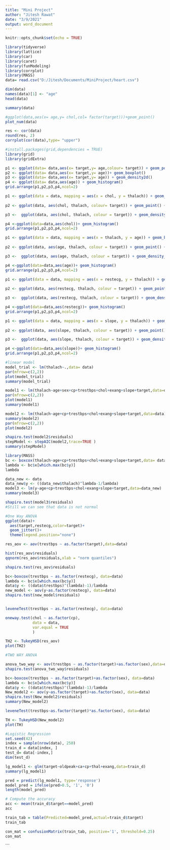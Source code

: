 ---
title: "Mini Project"
author: "Jitesh Rawat"
date: "3/9/2021"
output: word_document
---

```{r setup, include=FALSE}
knitr::opts_chunk$set(echo = TRUE)
```

```{r}
library(tidyverse)
library(lattice)
library(car)
library(caret)
library(funModeling)
library(corrplot)
library(MASS)
data= read.csv("D:/Jitesh/Documents/MiniProject/heart.csv")
```

```{r}
dim(data)
names(data)[1] <- "age"
head(data)
```

```{r}
summary(data)
```
```{r}
#ggplot(data,aes(x= age,y= chol,col= factor(target)))+geom_point()
plot_num(data)
```
```{r}
res <- cor(data)
round(res, 2)
corrplot(cor(data),type= "upper")
```

```{r}
#install.packages(grid,dependencies = TRUE)
library(grid)
library(gridExtra)
```

```{r}
p1 <- ggplot(data= data,aes(x= target,y= age,colour= target)) + geom_point()
p2 <- ggplot(data= data,aes(x= target,y= age))+ geom_boxplot()
p3 <- ggplot(data= data,aes(x= target,y= age)) + geom_density2d()
p4 <- ggplot(data= data,aes(age)) + geom_histogram()
grid.arrange(p1,p2,p3,p4,ncol=2)
```
```{r}
p1 <- ggplot(data = data, mapping = aes(x = chol, y = thalach)) + geom_boxplot()
   
p2 <- ggplot(data, aes(chol, thalach, colour= target)) + geom_point() + geom_smooth(method= lm)

p3 <-  ggplot(data, aes(chol, thalach, colour = target)) + geom_density_2d()

p4 <-ggplot(data=data,aes(chol))+ geom_histogram()
grid.arrange(p1,p2,p3,p4,ncol=2)
```


```{r}
p1 <- ggplot(data = data, mapping = aes(x = thalach, y = age)) + geom_boxplot()
   
p2 <- ggplot(data, aes(age, thalach, colour = target)) + geom_point() + geom_smooth(method= lm)

p3 <-  ggplot(data, aes(age, thalach, colour = target)) + geom_density_2d_filled()

p4 <-ggplot(data=data,aes(age))+ geom_histogram()
grid.arrange(p1,p2,p3,p4,ncol=2)
```


```{r}
p1 <- ggplot(data = data, mapping = aes(x = restecg, y = thalach)) + geom_boxplot()
   
p2 <- ggplot(data, aes(restecg, thalach, colour = target)) + geom_point() 

p3 <-  ggplot(data, aes(restecg, thalach, colour = target)) + geom_density_2d()

p4 <-ggplot(data=data,aes(restecg))+ geom_histogram()
grid.arrange(p1,p2,p3,p4,ncol=2)
```

```{r}
p1 <- ggplot(data = data, mapping = aes(x = slope, y = thalach)) + geom_boxplot()
   
p2 <- ggplot(data, aes(slope, thalach, colour = target)) + geom_point() 

p3 <-  ggplot(data, aes(slope, thalach, colour = target)) + geom_density_2d()

p4 <-ggplot(data=data,aes(slope))+ geom_histogram()
grid.arrange(p1,p2,p3,p4,ncol=2)
```


```{r}
#linear model
model_trial <- lm(thalach~.,data= data)
par(mfrow=c(2,2))
plot(model_trial)
summary(model_trial)
```


```{r}

model1 <- lm(thalach~age+sex+cp+trestbps+chol+exang+slope+target,data=data)
par(mfrow=c(2,2))
plot(model1)
summary(model1)
```
```{r}
model2 <- lm(thalach~age+cp+trestbps+chol+exang+slope+target,data=data)
summary(model2)
par(mfrow=c(2,2))
plot(model2)

```

```{r}
shapiro.test(model2$residuals)
stepModel <- stepAIC(model2,trace=TRUE )
summary(stepModel)
```

```{r}
library(MASS)
bc <- boxcox(thalach~age+cp+trestbps+chol+exang+slope+target,data= data)
lambda <- bc$x[which.max(bc$y)]
lambda
```
```{r}
data_new <- data
data_new$y <- ((data_new$thalach)^lambda-1/lambda)
model3 <- lm(y~age+cp+trestbps+chol+exang+slope+target,data=data_new)
summary(model3)
```
```{r}
shapiro.test(model3$residuals)
#Still we can see that data is not normal 
```
```{r}
#One Way ANOVA
ggplot(data)+
  aes(target,restecg,color=target)+
  geom_jitter()+
  theme(legend.position="none")

res_aov <- aov(trestbps ~ as.factor(target),data=data)

hist(res_aov$residuals)
qqnorm(res_aov$residuals,xlab = "norm quantiles")
```
```{r}
shapiro.test(res_aov$residuals)

bc<-boxcox(trestbps ~ as.factor(restecg), data=data)
lambda <- bc$x[which.max(bc$y)]
data$y <- ((data$trestbps)^(lambda)-1)/lambda
new_model <- aov(y~as.factor(restecg), data=data)
shapiro.test(new_model$residuals)


leveneTest(trestbps ~ as.factor(restecg), data=data)

oneway.test(chol ~ as.factor(cp),
            data = data,
            var.equal = TRUE
            )

TH2 <- TukeyHSD(res_aov)
plot(TH2)
```
```{r}
#TWO WAY ANOVA

anova_two_way <- aov(trestbps ~ as.factor(target)+as.factor(sex),data=data)
shapiro.test(anova_two_way$residuals)
```


```{r}
bc<-boxcox(trestbps ~ as.factor(target)+as.factor(sex), data=data)
lambda <- bc$x[which.max(bc$y)]
data$y <- ((data$trestbps)^(lambda)-1)/lambda
New_model2 <- aov(y~as.factor(target)+as.factor(sex), data=data)
shapiro.test(New_model2$residuals)
summary(New_model2)
```


```{r}
leveneTest(trestbps~as.factor(target)*as.factor(sex), data=data)
```


```{r}
TH <- TukeyHSD(New_model2)
plot(TH)
```

```{r}
#Logistic Regression
set.seed(42)
index = sample(nrow(data), 250)
train_d = data[index, ]
test_d= data[-index,]
dim(test_d) 
```
```{r}
lg_model1 <- glm(target~oldpeak+ca+cp+thal+exang,data=train_d)
summary(lg_model1)
```

```{r}
pred = predict(lg_model1, type='response')
model_pred = ifelse(pred>0.5, '1', '0')
length(model_pred)
```

```{r}
# Compute the accuracy
acc <- mean(train_d$target==model_pred)
acc
```
```{r}
train_tab = table(Predicted=model_pred,actual=train_d$target)
train_tab

con_mat = confusionMatrix(train_tab, positive='1', threshold=0.25)
con_mat
```
```

